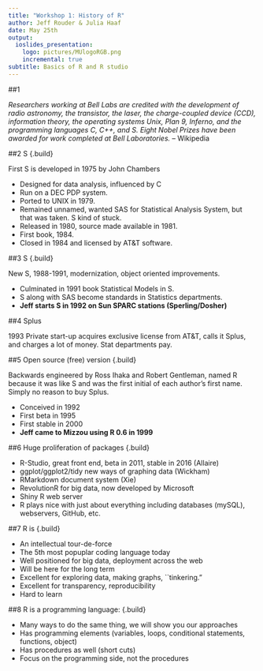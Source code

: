 ```yaml
---
title: "Workshop 1: History of R"
author: Jeff Rouder & Julia Haaf
date: May 25th
output:
  ioslides_presentation:
    logo: pictures/MUlogoRGB.png
    incremental: true
subtitle: Basics of R and R studio 
---
```


##1

*Researchers working at Bell Labs are credited with the development of radio astronomy, the transistor, the laser, the charge-coupled device (CCD), information theory, the operating systems Unix, Plan 9, Inferno, and the programming languages C, C++, and S. Eight Nobel Prizes have been awarded for work completed at Bell Laboratories.*  -- Wikipedia

##2 S {.build}

First S is developed in 1975 by John Chambers

* Designed for data analysis, influenced by C
* Run on a DEC PDP system.  
* Ported to UNIX in 1979.  
* Remained unnamed, wanted SAS for Statistical Analysis System, but that was taken.  S kind of stuck.
* Released in 1980, source made available in 1981.  
* First book, 1984. 
* Closed in 1984 and licensed by AT&T software.

##3 S {.build}

New S, 1988-1991, modernization, object oriented improvements.  

* Culminated in 1991 book Statistical Models in S.  
* S along with SAS become standards in Statistics departments.
* **Jeff starts S in 1992 on Sun SPARC stations (Sperling/Dosher)**

##4 Splus

1993 Private start-up acquires exclusive license from AT&T, calls it Splus, and charges a lot of money.  Stat departments pay.  

##5 Open source (free) version {.build}

Backwards engineered by Ross Ihaka and Robert Gentleman, named R because it was like S and was the first initial of each author's first name.  Simply no reason to buy Splus.  

* Conceived in 1992
* First beta in 1995
* First stable in 2000
* **Jeff came to Mizzou using R 0.6 in 1999**

##6 Huge proliferation of packages {.build}

* R-Studio, great front end, beta in 2011, stable in 2016 (Allaire)
* ggplot/ggplot2/tidy new ways of graphing data (Wickham)
* RMarkdown document system (Xie)
* RevolutionR for big data, now developed by Microsoft
* Shiny R web server
* R plays nice with just about everything including databases (mySQL), webservers, GitHub, etc.

##7 R is {.build}

* An intellectual tour-de-force
* The 5th most popuplar coding language today 
* Well positioned for big data, deployment across the web
* Will be here for the long term
* Excellent for exploring data, making graphs, ``tinkering."
* Excellent for transparency, reproducibility
* Hard to learn


##8 R is a programming language: {.build}

* Many ways to do the same thing, we will show you our approaches
* Has programming elements (variables, loops, conditional statements, functions, object)
* Has procedures as well (short cuts)
* Focus on the programming side, not the procedures
